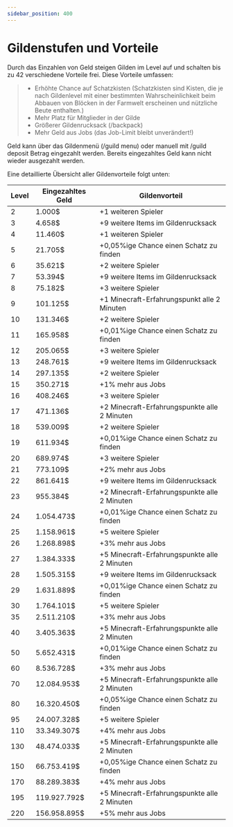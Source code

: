 ```yaml
---
sidebar_position: 400
---
```



# Gildenstufen und Vorteile

Durch das Einzahlen von Geld steigen Gilden im Level auf und schalten bis zu 42 verschiedene Vorteile frei. Diese Vorteile umfassen:

> - Erhöhte Chance auf Schatzkisten (Schatzkisten sind Kisten, die je nach Gildenlevel mit einer bestimmten Wahrscheinlichkeit beim Abbauen von Blöcken in der Farmwelt erscheinen und nützliche Beute enthalten.)
> - Mehr Platz für Mitglieder in der Gilde
> - Größerer Gildenrucksack (/backpack)
> - Mehr Geld aus Jobs (das Job-Limit bleibt unverändert!)

Geld kann über das Gildenmenü (/guild menu) oder manuell mit /guild deposit Betrag eingezahlt werden. Bereits eingezahltes Geld kann nicht wieder ausgezahlt werden.

Eine detaillierte Übersicht aller Gildenvorteile folgt unten:


| Level | Eingezahltes Geld | Gildenvorteil                        |
|-------|--------------------|--------------------------------------|
| 2     | 1.000$            | +1 weiteren Spieler                 |
| 3     | 4.658$            | +9 weitere Items im Gildenrucksack  |
| 4     | 11.460$           | +1 weiteren Spieler                 |
| 5     | 21.705$           | +0,05%ige Chance einen Schatz zu finden |
| 6     | 35.621$           | +2 weitere Spieler                  |
| 7     | 53.394$           | +9 weitere Items im Gildenrucksack  |
| 8     | 75.182$           | +3 weitere Spieler                  |
| 9     | 101.125$          | +1 Minecraft-Erfahrungspunkt alle 2 Minuten |
| 10    | 131.346$          | +2 weitere Spieler                  |
| 11    | 165.958$          | +0,01%ige Chance einen Schatz zu finden |
| 12    | 205.065$          | +3 weitere Spieler                  |
| 13    | 248.761$          | +9 weitere Items im Gildenrucksack  |
| 14    | 297.135$          | +2 weitere Spieler                  |
| 15    | 350.271$          | +1% mehr aus Jobs                   |
| 16    | 408.246$          | +3 weitere Spieler                  |
| 17    | 471.136$          | +2 Minecraft-Erfahrungspunkte alle 2 Minuten |
| 18    | 539.009$          | +2 weitere Spieler                  |
| 19    | 611.934$          | +0,01%ige Chance einen Schatz zu finden |
| 20    | 689.974$          | +3 weitere Spieler                  |
| 21    | 773.109$          | +2% mehr aus Jobs                   |
| 22    | 861.641$          | +9 weitere Items im Gildenrucksack  |
| 23    | 955.384$          | +2 Minecraft-Erfahrungspunkte alle 2 Minuten |
| 24    | 1.054.473$        | +0,01%ige Chance einen Schatz zu finden |
| 25    | 1.158.961$        | +5 weitere Spieler                  |
| 26    | 1.268.898$        | +3% mehr aus Jobs                   |
| 27    | 1.384.333$        | +5 Minecraft-Erfahrungspunkte alle 2 Minuten |
| 28    | 1.505.315$        | +9 weitere Items im Gildenrucksack  |
| 29    | 1.631.889$        | +0,01%ige Chance einen Schatz zu finden |
| 30    | 1.764.101$        | +5 weitere Spieler                  |
| 35    | 2.511.210$        | +3% mehr aus Jobs                   |
| 40    | 3.405.363$        | +5 Minecraft-Erfahrungspunkte alle 2 Minuten |
| 50    | 5.652.431$        | +0,01%ige Chance einen Schatz zu finden |
| 60    | 8.536.728$        | +3% mehr aus Jobs                   |
| 70    | 12.084.953$       | +5 Minecraft-Erfahrungspunkte alle 2 Minuten |
| 80    | 16.320.450$       | +0,05%ige Chance einen Schatz zu finden |
| 95    | 24.007.328$       | +5 weitere Spieler                  |
| 110   | 33.349.307$       | +4% mehr aus Jobs                   |
| 130   | 48.474.033$       | +5 Minecraft-Erfahrungspunkte alle 2 Minuten |
| 150   | 66.753.419$       | +0,05%ige Chance einen Schatz zu finden |
| 170   | 88.289.383$       | +4% mehr aus Jobs                   |
| 195   | 119.927.792$      | +5 Minecraft-Erfahrungspunkte alle 2 Minuten |
| 220   | 156.958.895$      | +5% mehr aus Jobs                   |